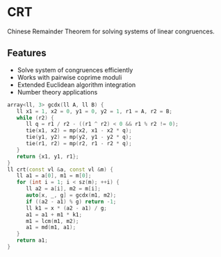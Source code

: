 # CRT

Chinese Remainder Theorem for solving systems of linear congruences.

## Features
- Solve system of congruences efficiently
- Works with pairwise coprime moduli
- Extended Euclidean algorithm integration
- Number theory applications

```cpp
array<ll, 3> gcdx(ll A, ll B) {
   ll x1 = 1, x2 = 0, y1 = 0, y2 = 1, r1 = A, r2 = B;
   while (r2) {
      ll q = r1 / r2 - ((r1 ^ r2) < 0 && r1 % r2 != 0);
      tie(x1, x2) = mp(x2, x1 - x2 * q);
      tie(y1, y2) = mp(y2, y1 - y2 * q);
      tie(r1, r2) = mp(r2, r1 - r2 * q);
   }
   return {x1, y1, r1};
}
ll crt(const vl &a, const vl &m) {
   ll a1 = a[0], m1 = m[0];
   for (int i = 1; i < sz(m); ++i) {
      ll a2 = a[i], m2 = m[i];
      auto[x, _, g] = gcdx(m1, m2);
      if ((a2 - a1) % g) return -1;
      ll k1 = x * (a2 - a1) / g;
      a1 = a1 + m1 * k1;
      m1 = lcm(m1, m2);
      a1 = md(m1, a1);
   }
   return a1;
}

```
